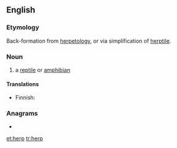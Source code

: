 ==English==

===Etymology===
Back-formation from [[herpetology]], or via simplification of [[herptile]].

===Noun===
{{en-noun}}

# {{label|en|colloquial}} a [[reptile]] or [[amphibian]]

====Translations====
{{trans-top|reptile or amphbian}}
* Finnish: {{t|fi|herppi}}
{{trans-mid}}
{{trans-bottom}}

===Anagrams===
* {{l|en|perh}}

[[et:herp]]
[[tr:herp]]